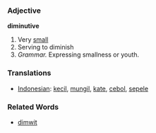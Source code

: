 === Adjective ===

'''diminutive'''

# Very [[small]]
#Serving to diminish
#''Grammar.'' Expressing smallness or youth.

=== Translations ===
*[[Indonesian]]: [[kecil]], [[mungil]], [[kate]], [[cebol]], [[sepele]]

=== Related Words ===
*[[dimwit]]